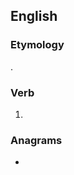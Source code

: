 ==English==

===Etymology===
{{suffix|blush|est|lang=en}}.

===Verb===
{{head|en|verb form}}

# {{en-archaic second-person singular of|blush|lang=en}}

===Anagrams===
* {{anagrams|en|blushets}}